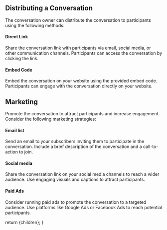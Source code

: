 
## Distributing a Conversation

The conversation owner can distribute the conversation to participants using the following methods:

#### Direct Link

Share the conversation link with participants via email, social media, or other communication channels. Participants can access the conversation by clicking the link.

#### Embed Code

Embed the conversation on your website using the provided embed code. Participants can engage with the conversation directly on your website.

<Divider />

## Marketing

Promote the conversation to attract participants and increase engagement. Consider the following marketing strategies:

#### Email list

Send an email to your subscribers inviting them to participate in the conversation. Include a brief description of the conversation and a call-to-action to join.

#### Social media

Share the conversation link on your social media channels to reach a wider audience. Use engaging visuals and captions to attract participants.

#### Paid Ads

Consider running paid ads to promote the conversation to a targeted audience. Use platforms like Google Ads or Facebook Ads to reach potential participants.

  return <DocsLayout currentPage="conversations">{children}</DocsLayout>;
}

